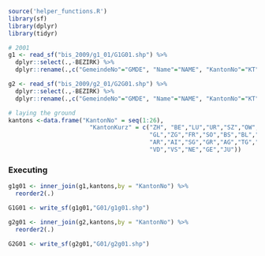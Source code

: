 ```r
source('helper_functions.R')
library(sf)
library(dplyr)
library(tidyr)
```

```r
# 2001
g1 <- read_sf("bis_2009/g1_01/G1G01.shp") %>%
  dplyr::select(.,-BEZIRK) %>%
  dplyr::rename(.,c("GemeindeNo"="GMDE", "Name"="NAME", "KantonNo"="KT"))

g2 <- read_sf("bis_2009/g2_01/G2G01.shp") %>%
  dplyr::select(.,-BEZIRK) %>%
  dplyr::rename(.,c("GemeindeNo"="GMDE", "Name"="NAME", "KantonNo"="KT"))
```

```r
# laying the ground
kantons <-data.frame("KantonNo" = seq(1:26),
                       "KantonKurz" = c("ZH", "BE","LU","UR","SZ","OW","NW",
                                        "GL","ZG","FR","SO","BS","BL","SH",
                                        "AR","AI","SG","GR","AG","TG","TI",
                                        "VD","VS","NE","GE","JU"))
```

### Executing
```r
g1g01 <- inner_join(g1,kantons,by = "KantonNo") %>%
  reorder2(.)

G1G01 <- write_sf(g1g01,"G01/g1g01.shp")

g2g01 <- inner_join(g2,kantons,by = "KantonNo") %>%
  reorder2(.)

G2G01 <- write_sf(g2g01,"G01/g2g01.shp")
```

